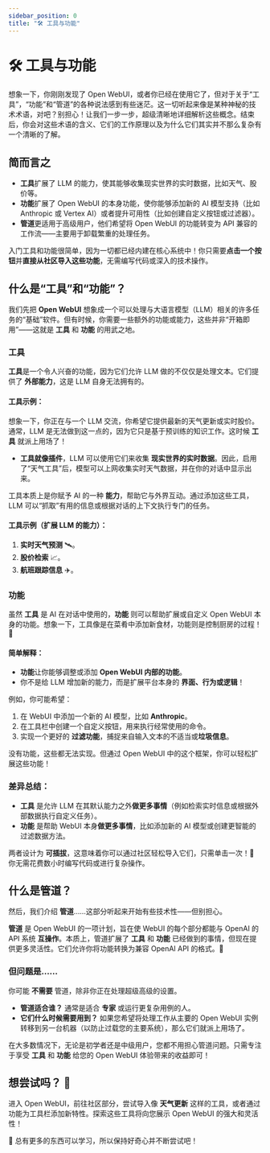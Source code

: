 ```yaml
---
sidebar_position: 0
title: "🛠️ 工具与功能"
---
```


# 🛠️ 工具与功能

想象一下，你刚刚发现了 Open WebUI，或者你已经在使用它了，但对于关于“工具”，“功能”和“管道”的各种说法感到有些迷茫。这一切听起来像是某种神秘的技术术语，对吧？别担心！让我们一步一步，超级清晰地详细解析这些概念。结束后，你会对这些术语的含义、它们的工作原理以及为什么它们其实并不那么复杂有一个清晰的了解。

## 简而言之

- **工具**扩展了 LLM 的能力，使其能够收集现实世界的实时数据，比如天气、股价等。
- **功能**扩展了 Open WebUI 的本身功能，使你能够添加新的 AI 模型支持（比如 Anthropic 或 Vertex AI）或者提升可用性（比如创建自定义按钮或过滤器）。
- **管道**更适用于高级用户，他们希望将 Open WebUI 的功能转变为 API 兼容的工作流——主要用于卸载繁重的处理任务。

入门工具和功能很简单，因为一切都已经内建在核心系统中！你只需要**点击一个按钮**并**直接从社区导入这些功能**，无需编写代码或深入的技术操作。

## 什么是“工具”和“功能”？

我们先把 **Open WebUI** 想象成一个可以处理与大语言模型（LLM）相关的许多任务的“基础”软件。但有时候，你需要一些额外的功能或能力，这些并非“开箱即用”——这就是 **工具** 和 **功能** 的用武之地。

### 工具

**工具**是一个令人兴奋的功能，因为它们允许 LLM 做的不仅仅是处理文本。它们提供了 **外部能力**，这是 LLM 自身无法拥有的。

#### 工具示例：

想象一下，你正在与一个 LLM 交流，你希望它提供最新的天气更新或实时股价。通常，LLM 是无法做到这一点的，因为它只是基于预训练的知识工作。这时候 **工具** 就派上用场了！

- **工具就像插件**，LLM 可以使用它们来收集 **现实世界的实时数据**。因此，启用了“天气工具”后，模型可以上网收集实时天气数据，并在你的对话中显示出来。

工具本质上是你赋予 AI 的一种 **能力**，帮助它与外界互动。通过添加这些工具，LLM 可以“抓取”有用的信息或根据对话的上下文执行专门的任务。

#### 工具示例（扩展 LLM 的能力）：
1. **实时天气预测** 🛰️。
2. **股价检索** 📈。
3. **航班跟踪信息** ✈️。

### 功能

虽然 **工具** 是 AI 在对话中使用的，**功能** 则可以帮助扩展或自定义 Open WebUI 本身的功能。想象一下，工具像是在菜肴中添加新食材，功能则是控制厨房的过程！🚪

#### 简单解释：

- **功能**让你能够调整或添加 **Open WebUI 内部的功能**。
- 你不是给 LLM 增加新的能力，而是扩展平台本身的 **界面、行为或逻辑**！

例如，你可能希望：
1. 在 WebUI 中添加一个新的 AI 模型，比如 **Anthropic**。
2. 在工具栏中创建一个自定义按钮，用来执行经常使用的命令。
3. 实现一个更好的 **过滤功能**，捕捉来自输入文本的不适当或**垃圾信息**。

没有功能，这些都无法实现。但通过 Open WebUI 中的这个框架，你可以轻松扩展这些功能！

### 差异总结：
- **工具** 是允许 LLM 在其默认能力之外**做更多事情**（例如检索实时信息或根据外部数据执行自定义任务）。
- **功能** 是帮助 WebUI 本身**做更多事情**，比如添加新的 AI 模型或创建更智能的过滤数据方法。

两者设计为 **可插拔**，这意味着你可以通过社区轻松导入它们，只需单击一次！🎉 你无需花费数小时编写代码或进行复杂操作。

## 什么是管道？

然后，我们介绍 **管道**……这部分听起来开始有些技术性——但别担心。

**管道** 是 Open WebUI 的一项计划，旨在使 WebUI 的每个部分都能与 OpenAI 的 API 系统 **互操作**。本质上，管道扩展了 **工具** 和 **功能** 已经做到的事情，但现在提供更多灵活性。它们允许你将功能转换为兼容 OpenAI API 的格式。🧠

### 但问题是……

你可能 **不需要** 管道，除非你正在处理超级高级的设置。

- **管道适合谁？** 通常是适合 **专家** 或运行更复杂用例的人。
- **它们什么时候需要用到？** 如果您希望将处理工作从主要的 Open WebUI 实例转移到另一台机器（以防止过载您的主要系统），那么它们就派上用场了。
  
在大多数情况下，无论是初学者还是中级用户，您都不用担心管道问题。只需专注于享受 **工具** 和 **功能** 给您的 Open WebUI 体验带来的收益即可！

## 想尝试吗？ 🚀

进入 Open WebUI，前往社区部分，尝试导入像 **天气更新** 这样的工具，或者通过功能为工具栏添加新特性。探索这些工具将向您展示 Open WebUI 的强大和灵活性！

🌟 总有更多的东西可以学习，所以保持好奇心并不断尝试吧！